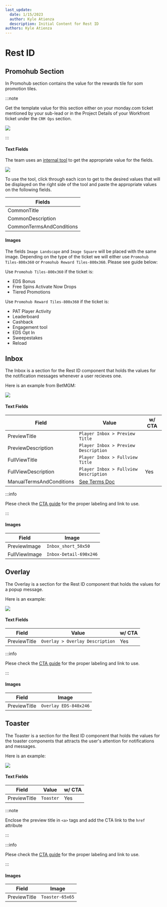 ---
last_update:
  date: 1/15/2023
  author: Kyle Atienza
  description: Initial Content for Rest ID
authors: Kyle Atienza
---


# Rest ID

## Promohub Section

In Promohub section contains the value for the rewards tile for som promotion tiles.

:::note

Get the template value for this section either on your monday.com ticket mentioned by your sub-lead or in the Project Details of your Workfront ticket under the `CRM Ops` section.

<img className="my-3 w-sm" src={projDetailsTemplate} />

:::

#### Text Fields

The team uses an [internal tool](http://betmgm-phtools.entaingroup.corp/promohub-templates/) to get the appropriate value for the fields.

<img className="my-3 mx-md" src={rewardTool} />

To use the tool, click through each icon to get to the desired values that will be displayed on the right side of the tool and paste the appropriate values on the following fields.

| Fields |
| --- |
| CommonTitle |
| CommonDescription |
| CommonTermsAndConditions |

#### Images

The fields `Image Landscape` and `Image Square` will be placed with the same image. Depending on the type of the ticket we will either use `Promohub Tiles-800x360` or `Promohub Reward Tiles-800x360`. Please see guide below:

Use `Promohub Tiles-800x360` if the ticket is:
- EDS Bonus
- Free Spins Activate Now Drops
- Tiered Promotions

Use `Promohub Reward Tiles-800x360` if the ticket is:
- PAT Player Activity
- Leaderboard
- Cashback
- Engagement tool
- EDS Opt In
- Sweepestakes
- Reload

## Inbox

The Inbox is a section for the Rest ID component that holds the values for the notification messages whenever a user recieves one.

Here is an example from BetMGM:

<img className="my-3 max-w-xl" src={betMgmInbox} />

#### Text Fields

| Field                    | Value                                             | w/ CTA |
| ------------------------ | ------------------------------------------------- | ------ |
| PreviewTitle             | `Player Inbox > Preview Title`                    |  |
| PreviewDescription       | `Player Inbox > Preview Description`              |  |
| FullViewTitle            | `Player Inbox > Fullview Title`                   |  |
| FullViewDescription      | `Player Inbox > Fullview Description`             | Yes |
| ManualTermsAndConditions | [See Terms Doc](./documents#terms-and-conditions) |  |

:::info

Plese check the [CTA guide](#) for the proper labeling and link to use.

:::

#### Images

| Field         | Image                  |
| ------------- | ---------------------- |
| PreviewImage  | `Inbox_short_50x50`    |
| FullViewImage | `Inbox-Detail-690x246` |

## Overlay

The Overlay is a section for the Rest ID component that holds the values for a popup message.

Here is an example:

<img className="my-3 min-w-sm w-1/2 max-w-sm" src={overlayImg} />

#### Text Fields

| Field | Value | w/ CTA |
| --- | --- | - |
| PreviewTitle | `Overlay > Overlay Description` | Yes |

:::info

Plese check the [CTA guide](#) for the proper labeling and link to use.

:::

#### Images

| Field | Image |
| --- | --- |
| PreviewTitle | `Overlay EDS-840x246` |

## Toaster

The Toaster is a section for the Rest ID component that holds the values for the toaster components that attracts the user's attention for notifications and messages.

Here is an example:

<img className="my-3 w-lg" src={toaster} />

#### Text Fields

| Field | Value | w/ CTA |
| --- | --- | -- |
| PreviewTitle | `Toaster` | Yes |

:::note

Enclose the preview title in `<a>` tags and add the CTA link to the `href` attribute

:::

:::info

Plese check the [CTA guide](#) for the proper labeling and link to use.

:::

#### Images

| Field | Image |
| --- | --- |
| PreviewTitle | `Toaster-65x65` |
